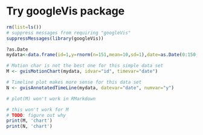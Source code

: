 Try googleVis package
======

```r
rm(list=ls())
# suppress messages from requiring "googleVis"
suppressMessages(library(googleVis))

?as.Date
mydata<-data.frame(id=1,y=rnorm(n=151,mean=10,sd=1),date=as.Date(0:150,origin="2013-09-01"))

# Motion char is not the best one for this simple data set
M <- gvisMotionChart(mydata, idvar="id", timevar="date")

# Timeline plot makes more sense for this data set
N <- gvisAnnotatedTimeLine(mydata, datevar="date", numvar="y")
```

```r
# plot(M) won't work in RMarkdown 

# this won't work for M
# TODO: figure out why
print(M, 'chart')
print(N, 'chart')
```